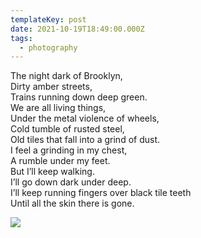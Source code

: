 ```yaml
---
templateKey: post
date: 2021-10-19T18:49:00.000Z
tags:
  - photography
---
```

The night dark of Brooklyn,<br/>
Dirty amber streets,<br/>
Trains running down deep green.<br/>
We are all living things,<br/>
Under the metal violence of wheels,<br/>
Cold tumble of rusted steel,<br/>
Old tiles that fall into a grind of dust.<br/>
I feel a grinding in my chest,<br/>
A rumble under my feet.<br/>
But I’ll keep walking.<br/>
I’ll go down dark under deep.<br/>
I’ll keep running fingers over black tile teeth<br/>
Until all the skin there is gone.

![](../../assets/photos/20211019-IMG_0030.jpg)
